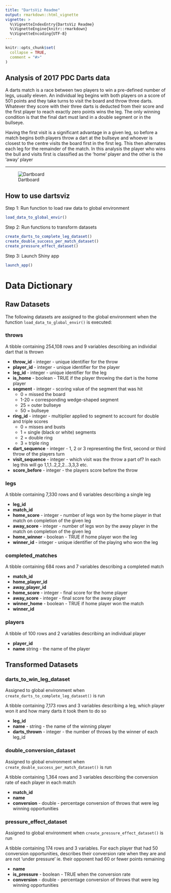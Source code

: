 ```yaml
---
title: "DartsViz Readme"
output: rmarkdown::html_vignette
vignette: >
  %\VignetteIndexEntry{DartsViz Readme}
  %\VignetteEngine{knitr::rmarkdown}
  %\VignetteEncoding{UTF-8}
---
```


```r
knitr::opts_chunk$set(
  collapse = TRUE,
  comment = "#>"
)
```

## Analysis of 2017 PDC Darts data

A darts match is a race between two players to win a pre-defined number of legs, usually eleven. An individual leg begins with both players on a score of 501 points and they take turns to visit the board and throw three darts. Whatever they score with their three darts is deducted from their score and the first player to reach exactly zero points wins the leg. The only winning condition is that the final dart must land in a double segment or in the bullseye. 

Having the first visit is a significant advantage in a given leg, so before a match begins both players throw a dart at the bullseye and whoever is closest to the centre visits the board first in the first leg. This then alternates each leg for the remainder of the match. In this analysis the player who wins the bull and visits first is classified as the 'home' player and the other is the 'away' player

---

![Dartboard](dartboard.png)

## How to use dartsviz

Step 1: Run function to load raw data to global environment

```r
load_data_to_global_envir()
```

Step 2: Run functions to transform datasets 

```r
create_darts_to_complete_leg_dataset()
create_double_success_per_match_dataset()
create_pressure_effect_dataset()
```

Step 3: Launch Shiny app

```r
launch_app()
```


# Data Dictionary

## Raw Datasets

The following datasets are assigned to the global environment when the function `load_data_to_global_envir()` is executed:

### throws

A tibble containing 254,108 rows and 9 variables describing an individial dart that is thrown

* **throw_id** - integer - unique identifier for the throw
* **player_id** - integer - unique identifier for the player
* **leg_id** - integer - unique identifier for the leg
* **is_home** - boolean - TRUE if the player throwing the dart is the home player
* **segment** - integer - scoring value of the segment that was hit
  + 0 = missed the board
  + 1-20 = corresponding wedge-shaped segment
  + 25 = outer bullseye
  + 50 = bullseye
* **ring_id** - integer - multiplier applied to segment to account for double and triple scores
  + 0 = misses and busts
  + 1 = single (black or white) segments
  + 2 = double ring
  + 3 = triple ring
* **dart_sequence** - integer - 1, 2 or 3 representing the first, second or third throw of the players turn
* **visit_sequence** - integer - which visit was the throw a part of? In each leg this will go 1,1,1..2,2,2...3,3,3 etc.
* **score_before** - integer - the players score before the throw


### legs

A tibble containing 7,330 rows and 6 variables describing a single leg

* **leg_id**
* **match_id**
* **home_score** - integer - number of legs won by the home player in that match on completion of the given leg
* **away_score** - integer - number of legs won by the away player in the match on completion of the given leg
* **home_winner** - boolean - TRUE if home player won the leg
* **winner_id** - integer - unique identifier of the playing who won the leg

### completed_matches

A tibble containing 684 rows and 7 variables describing a completed match

* **match_id**
* **home_player_id**
* **away_player_id**
* **home_score** - integer - final score for the home player
* **away_score** - integer - final score for the away player
* **winner_home** - boolean - TRUE if home player won the match
* **winner_id** 

### players

A tibble of 100 rows and 2 variables describing an individual player

* **player_id** 
* **name** string - the name of the player

## Transformed Datasets

### darts_to_win_leg_dataset

Assigned to global environment when `create_darts_to_complete_leg_dataset()` is run

A tibble containing 7,173 rows and 3 variables describing a leg, which player won it and how many darts it took them to do so

* **leg_id** 
* **name** - string - the name of the winning player
* **darts_thrown** - integer - the number of throws by the winner of each leg_id

### double_conversion_dataset

Assigned to global environment when `create_double_success_per_match_dataset()` is run

A tibble containing 1,364 rows and 3 variables describing the conversion rate of each player in each match

* **match_id**
* **name** 
* **conversion** - double - percentage conversion of throws that were leg winning opportunities

### pressure_effect_dataset

Assigned to global environment when `create_pressure_effect_dataset()` is run

A tibble containing 174 rows and 3 variables. For each player that had 50 conversion opportunities, describes their conversion rate when they are and are not 'under pressure' ie. their opponent had 60 or fewer points remaining

* **name**
* **is_pressure** - boolean - TRUE when the conversion rate
* **conversion** - double - percentage conversion of throws that were leg winning opportunities 

